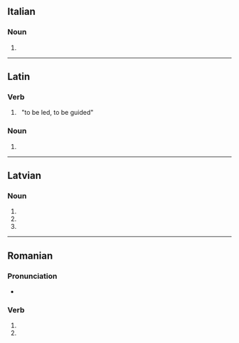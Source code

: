 {{also|dūci}}
==Italian==

===Noun===
{{head|it|noun plural form|g=m}}

# {{plural of|it|duce}}

----

==Latin==

===Verb===
{{la-verb-form|dūcī}}

# {{inflection of|la|dūcō||pres|pasv|inf}}&nbsp;&nbsp;"to be led, to be guided"

===Noun===
{{la-noun-form|ducī}}

# {{inflection of|la|dux||dat|s}}

----

==Latvian==

===Noun===
{{head|lv|noun form|g=m}}

# {{lv-inflection of|ducis|voc|s}}
# {{lv-inflection of|ducis|acc|s}}
# {{lv-inflection of|ducis|ins|s}}

----

==Romanian==

===Pronunciation===
* {{IPA|ro|[dut͡ʃʲ]}}

===Verb===
{{head|ro|verb form}}

# {{verb form of|ro|duce||2s|pres|ind}}
# {{verb form of|ro|duce||2s|pres|sub}}